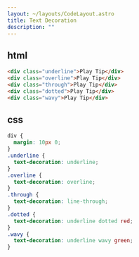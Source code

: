 ```yaml
---
layout: ~/layouts/CodeLayout.astro
title: Text Decoration
description: ""
---
```


## html

```html
<div class="underline">Play Tip</div>
<div class="overline">Play Tip</div>
<div class="through">Play Tip</div>
<div class="dotted">Play Tip</div>
<div class="wavy">Play Tip</div>
```

## css

```css
div {
  margin: 10px 0;
}
.underline {
  text-decoration: underline;
}
.overline {
  text-decoration: overline;
}
.through {
  text-decoration: line-through;
}
.dotted {
  text-decoration: underline dotted red;
}
.wavy {
  text-decoration: underline wavy green;
}
```
